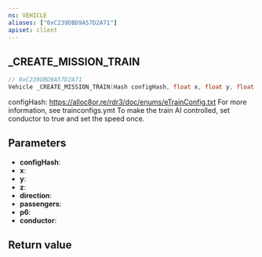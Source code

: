 ```yaml
---
ns: VEHICLE
aliases: ["0xC239DBD9A57D2A71"]
apiset: client
---
```

## _CREATE_MISSION_TRAIN

```c
// 0xC239DBD9A57D2A71
Vehicle _CREATE_MISSION_TRAIN(Hash configHash, float x, float y, float z, BOOL direction, BOOL passengers, BOOL p6, BOOL conductor);
```

configHash: https://alloc8or.re/rdr3/doc/enums/eTrainConfig.txt
For more information, see trainconfigs.ymt
To make the train AI controlled, set conductor to true and set the speed once.

## Parameters
* **configHash**:
* **x**:
* **y**:
* **z**:
* **direction**:
* **passengers**:
* **p6**:
* **conductor**:

## Return value